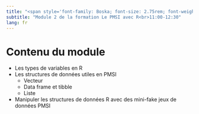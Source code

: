 ```yaml
---
title: "<span style='font-family: Boska; font-size: 2.75rem; font-weight: 800;'>Structures de données R et PMSI</span>"
subtitle: "Module 2 de la formation Le PMSI avec R<br>11:00-12:30"
lang: fr
---
```


# Contenu du module  

-   Les types de variables en R  
-   Les structures de données utiles en PMSI  
    -   Vecteur  
    -   Data frame et tibble  
    -   Liste
-   Manipuler les structures de données R avec des mini-fake jeux de données PMSI  
